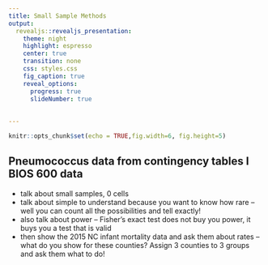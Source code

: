 ```yaml
---
title: Small Sample Methods
output: 
  revealjs::revealjs_presentation:
    theme: night
    highlight: espresso
    center: true
    transition: none
    css: styles.css
    fig_caption: true
    reveal_options:
      progress: true
      slideNumber: true
      
  
---
```

  
```r
knitr::opts_chunk$set(echo = TRUE,fig.width=6, fig.height=5)
```

## 


## Pneumococcus data from contingency tables I BIOS 600 data
- talk about small samples, 0 cells
- talk about simple to understand because you want to know how rare -- well you can count all the possibilities and tell exactly!
- also talk about power -- Fisher's exact test does not buy you power, it buys you a test that is valid
- then show the 2015 NC infant mortality data and ask them about rates -- what do you show for these counties?  Assign 3 counties to 3 groups and ask them what to do!

